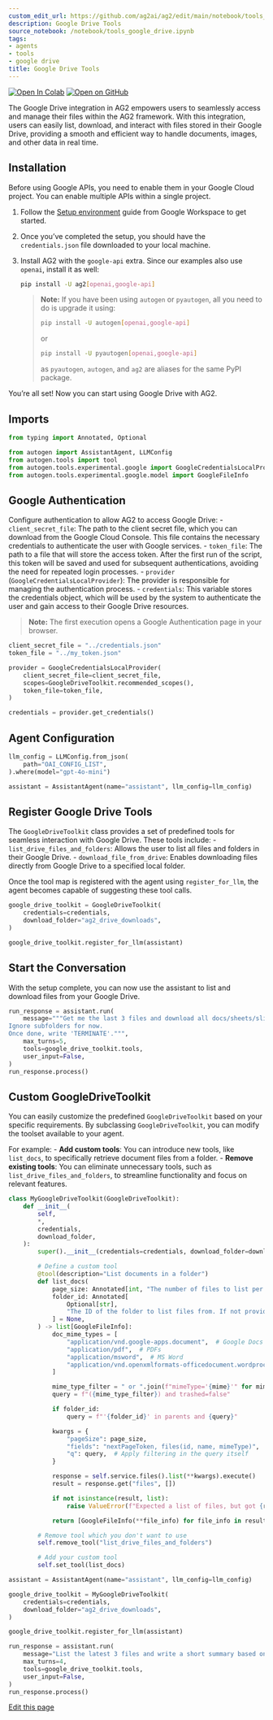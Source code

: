 ```yaml
---
custom_edit_url: https://github.com/ag2ai/ag2/edit/main/notebook/tools_google_drive.ipynb
description: Google Drive Tools
source_notebook: /notebook/tools_google_drive.ipynb
tags:
- agents
- tools
- google drive
title: Google Drive Tools
---
```


<a href="https://colab.research.google.com/github/ag2ai/ag2/blob/main/notebook/tools_google_drive.ipynb" class="colab-badge" target="_blank"><img noZoom src="https://colab.research.google.com/assets/colab-badge.svg" alt="Open In Colab" /></a>
<a href="https://github.com/ag2ai/ag2/blob/main/notebook/tools_google_drive.ipynb" class="github-badge" target="_blank"><img noZoom src="https://img.shields.io/badge/Open%20on%20GitHub-grey?logo=github" alt="Open on GitHub" /></a>




The Google Drive integration in AG2 empowers users to seamlessly access
and manage their files within the AG2 framework. With this integration,
users can easily list, download, and interact with files stored in their
Google Drive, providing a smooth and efficient way to handle documents,
images, and other data in real time.

## Installation

Before using Google APIs, you need to enable them in your Google Cloud
project. You can enable multiple APIs within a single project.

1.  Follow the [Setup
    environment](https://developers.google.com/workspace/drive/api/quickstart/python#set-up-environment)
    guide from Google Workspace to get started.

2.  Once you’ve completed the setup, you should have the
    `credentials.json` file downloaded to your local machine.

3.  Install AG2 with the `google-api` extra. Since our examples also use
    `openai`, install it as well:

    ```bash
    pip install -U ag2[openai,google-api]
    ```

    > **Note:** If you have been using `autogen` or `pyautogen`, all you
    > need to do is upgrade it using:
    >
    > ```bash
    > pip install -U autogen[openai,google-api]
    > ```
    >
    > or
    >
    > ```bash
    > pip install -U pyautogen[openai,google-api]
    > ```
    >
    > as `pyautogen`, `autogen`, and `ag2` are aliases for the same PyPI
    > package.

You’re all set! Now you can start using Google Drive with AG2.

## Imports

```python
from typing import Annotated, Optional

from autogen import AssistantAgent, LLMConfig
from autogen.tools import tool
from autogen.tools.experimental.google import GoogleCredentialsLocalProvider, GoogleDriveToolkit
from autogen.tools.experimental.google.model import GoogleFileInfo
```

## Google Authentication

Configure authentication to allow AG2 to access Google Drive: -
`client_secret_file`: The path to the client secret file, which you can
download from the Google Cloud Console. This file contains the necessary
credentials to authenticate the user with Google services. -
`token_file`: The path to a file that will store the access token. After
the first run of the script, this token will be saved and used for
subsequent authentications, avoiding the need for repeated login
processes. - `provider` (`GoogleCredentialsLocalProvider`): The provider
is responsible for managing the authentication process. - `credentials`:
This variable stores the credentials object, which will be used by the
system to authenticate the user and gain access to their Google Drive
resources.

> **Note:** The first execution opens a Google Authentication page in
> your browser.

```python
client_secret_file = "../credentials.json"
token_file = "../my_token.json"

provider = GoogleCredentialsLocalProvider(
    client_secret_file=client_secret_file,
    scopes=GoogleDriveToolkit.recommended_scopes(),
    token_file=token_file,
)

credentials = provider.get_credentials()
```

## Agent Configuration

```python
llm_config = LLMConfig.from_json(
    path="OAI_CONFIG_LIST",
).where(model="gpt-4o-mini")

assistant = AssistantAgent(name="assistant", llm_config=llm_config)
```

## Register Google Drive Tools

The `GoogleDriveToolkit` class provides a set of predefined tools for
seamless interaction with Google Drive. These tools include: -
`list_drive_files_and_folders`: Allows the user to list all files and
folders in their Google Drive. - `download_file_from_drive`: Enables
downloading files directly from Google Drive to a specified local
folder.

Once the tool map is registered with the agent using `register_for_llm`,
the agent becomes capable of suggesting these tool calls.

```python
google_drive_toolkit = GoogleDriveToolkit(
    credentials=credentials,
    download_folder="ag2_drive_downloads",
)

google_drive_toolkit.register_for_llm(assistant)
```

## Start the Conversation

With the setup complete, you can now use the assistant to list and
download files from your Google Drive.

```python
run_response = assistant.run(
    message="""Get me the last 3 files and download all docs/sheets/slides meme types.
Ignore subfolders for now.
Once done, write 'TERMINATE'.""",
    max_turns=5,
    tools=google_drive_toolkit.tools,
    user_input=False,
)
run_response.process()
```

## Custom GoogleDriveToolkit

You can easily customize the predefined `GoogleDriveToolkit` based on
your specific requirements. By subclassing `GoogleDriveToolkit`, you can
modify the toolset available to your agent.

For example: - **Add custom tools**: You can introduce new tools, like
`list_docs`, to specifically retrieve document files from a folder. -
**Remove existing tools**: You can eliminate unnecessary tools, such as
`list_drive_files_and_folders`, to streamline functionality and focus on
relevant features.

```python
class MyGoogleDriveToolkit(GoogleDriveToolkit):
    def __init__(
        self,
        *,
        credentials,
        download_folder,
    ):
        super().__init__(credentials=credentials, download_folder=download_folder)

        # Define a custom tool
        @tool(description="List documents in a folder")
        def list_docs(
            page_size: Annotated[int, "The number of files to list per page."] = 10,
            folder_id: Annotated[
                Optional[str],
                "The ID of the folder to list files from. If not provided, lists all files in the root folder.",
            ] = None,
        ) -> list[GoogleFileInfo]:
            doc_mime_types = [
                "application/vnd.google-apps.document",  # Google Docs
                "application/pdf",  # PDFs
                "application/msword",  # MS Word
                "application/vnd.openxmlformats-officedocument.wordprocessingml.document",  # DOCX
            ]

            mime_type_filter = " or ".join(f"mimeType='{mime}'" for mime in doc_mime_types)
            query = f"({mime_type_filter}) and trashed=false"

            if folder_id:
                query = f"'{folder_id}' in parents and {query}"

            kwargs = {
                "pageSize": page_size,
                "fields": "nextPageToken, files(id, name, mimeType)",
                "q": query,  # Apply filtering in the query itself
            }

            response = self.service.files().list(**kwargs).execute()
            result = response.get("files", [])

            if not isinstance(result, list):
                raise ValueError(f"Expected a list of files, but got {result}")

            return [GoogleFileInfo(**file_info) for file_info in result]

        # Remove tool which you don't want to use
        self.remove_tool("list_drive_files_and_folders")

        # Add your custom tool
        self.set_tool(list_docs)
```


```python
assistant = AssistantAgent(name="assistant", llm_config=llm_config)

google_drive_toolkit = MyGoogleDriveToolkit(
    credentials=credentials,
    download_folder="ag2_drive_downloads",
)

google_drive_toolkit.register_for_llm(assistant)

run_response = assistant.run(
    message="List the latest 3 files and write a short summary based on the file names and meme types.",
    max_turns=4,
    tools=google_drive_toolkit.tools,
    user_input=False,
)
run_response.process()
```

<div className="edit-url-container">
    <a className="edit-url" href="https://github.com/ag2ai/ag2/edit/main/notebook/tools_google_drive.ipynb" target='_blank'><Icon icon="pen" iconType="solid" size="13px"/> Edit this page</a>
</div>
